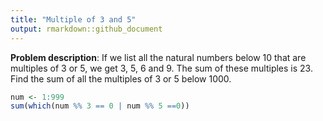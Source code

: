 ```yaml
---
title: "Multiple of 3 and 5"
output: rmarkdown::github_document
---
```


**Problem description**: If we list all the natural numbers below 10 that are multiples of 3 or 5, we get 3, 5, 6 and 9. The sum of these multiples is 23. Find the sum of all the multiples of 3 or 5 below 1000.

```r
num <- 1:999
sum(which(num %% 3 == 0 | num %% 5 ==0))
```


